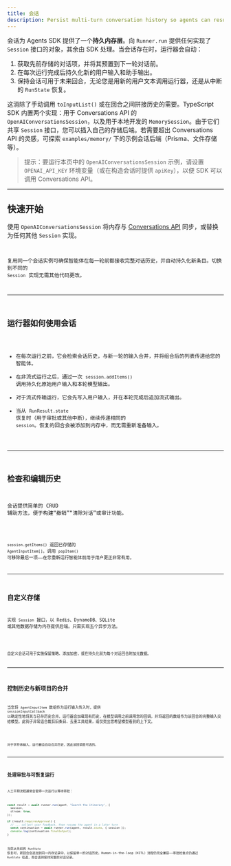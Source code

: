 ```yaml
---
title: 会话
description: Persist multi-turn conversation history so agents can resume context across runs.
---
```



会话为 Agents SDK 提供了一个**持久内存层**。向 `Runner.run` 提供任何实现了 `Session` 接口的对象，其余由 SDK 处理。当会话存在时，运行器会自动：

1. 获取先前存储的对话项，并将其预置到下一轮对话前。
2. 在每次运行完成后持久化新的用户输入和助手输出。
3. 保持会话可用于未来回合，无论您是用新的用户文本调用运行器，还是从中断的 `RunState` 恢复。

这消除了手动调用 `toInputList()` 或在回合之间拼接历史的需要。TypeScript SDK 内置两个实现：用于 Conversations API 的 `OpenAIConversationsSession`，以及用于本地开发的 `MemorySession`。由于它们共享 `Session` 接口，您可以插入自己的存储后端。若需要超出 Conversations API 的灵感，可探索 `examples/memory/` 下的示例会话后端（Prisma、文件存储等）。

> 提示：要运行本页中的 `OpenAIConversationsSession` 示例，请设置 `OPENAI_API_KEY` 环境变量（或在构造会话时提供 `apiKey`），以便 SDK 可以调用 Conversations API。

---

## 快速开始

使用 `OpenAIConversationsSession` 将内存与 [Conversations API](https://platform.openai.com/docs/api-reference/conversations) 同步，或替换为任何其他 `Session` 实现。

<Code
  lang="typescript"
  code={sessionsQuickstart}
  title="使用 Conversations API 作为会话内存"
/>

复用同一个会话实例可确保智能体在每一轮前都接收完整对话历史，并自动持久化新条目。切换到不同的 `Session` 实现无需其他代码更改。

---

## 运行器如何使用会话

- 在每次运行之前，它会检索会话历史，与新一轮的输入合并，并将组合后的列表传递给您的智能体。
- 在非流式运行之后，通过一次 `session.addItems()` 调用持久化原始用户输入和本轮模型输出。
- 对于流式传输运行，它会先写入用户输入，并在本轮完成后追加流式输出。
- 当从 `RunResult.state` 恢复时（用于审批或其他中断），继续传递相同的 `session`。恢复的回合会被添加到内存中，而无需重新准备输入。

---

## 检查和编辑历史

会话提供简单的 CRUD 辅助方法，便于构建“撤销”“清除对话”或审计功能。

<Code lang="typescript" code={manageHistory} title="读取和编辑已存储条目" />

`session.getItems()` 返回已存储的 `AgentInputItem[]`。调用 `popItem()` 可移除最后一项——在您重新运行智能体前用于用户更正非常有用。

---

## 自定义存储

实现 `Session` 接口，以 Redis、DynamoDB、SQLite 或其他数据存储为内存提供后端。只需实现五个异步方法。

<Code lang="typescript" code={customSession} title="自定义内存会话实现" />

自定义会话可用于实施保留策略、添加加密，或在持久化前为每个对话回合附加元数据。

---

## 控制历史与新项目的合并

当您将 `AgentInputItem` 数组作为运行输入传入时，提供 `sessionInputCallback` 以确定性地将其与已存历史合并。运行器会加载现有历史，在模型调用之前调用您的回调，并将返回的数组作为该回合的完整输入交给模型。此钩子非常适合裁剪旧条目、去重工具结果，或仅突出您希望模型看到的上下文。

<Code
  lang="typescript"
  code={sessionInputCallback}
  title="使用 sessionInputCallback 截断历史"
/>

对于字符串输入，运行器会自动合并历史，因此该回调是可选的。

---

## 处理审批与可恢复运行

人工干预流程通常会暂停一次运行以等待审批：

```typescript
const result = await runner.run(agent, 'Search the itinerary', {
  session,
  stream: true,
});

if (result.requiresApproval) {
  // ... collect user feedback, then resume the agent in a later turn
  const continuation = await runner.run(agent, result.state, { session });
  console.log(continuation.finalOutput);
}
```

当您从先前的 `RunState` 恢复时，新回合会追加到同一内存记录中，以保留单一的对话历史。Human-in-the-loop（HITL）流程仍完全兼容——审批检查点仍通过 `RunState` 往返，而会话则保持完整的对话记录。
